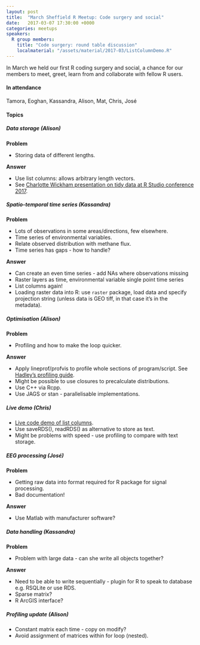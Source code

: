 ```yaml
---
layout: post
title:  "March Sheffield R Meetup: Code surgery and social"
date:   2017-03-07 17:30:00 +0000
categories: meetups
speakers:
  R group members:
    title: "Code surgery: round table discussion"
    localmaterial: "/assets/material/2017-03/ListColumnDemo.R"
---
```


In March we held our first R coding surgery and social, a chance for our members to meet, greet, learn from and collaborate with fellow R users.

#### In attendance

Tamora, Eoghan, Kassandra, Alison, Mat, Chris, José

#### Topics

##### Data storage (Alison)

**Problem**

* Storing data of different lengths.

**Answer**

* Use list columns: allows arbitrary length vectors.
* See [Charlotte Wickham presentation on tidy data at R Studio conference 2017](https://www.rstudio.com/resources/videos/happy-r-users-purrr-tutorial/).

##### Spatio-temporal time series (Kassandra)

**Problem**

* Lots of observations in some areas/directions, few elsewhere.
* Time series of environmental variables.
* Relate observed distribution with methane flux.
* Time series has gaps - how to handle?

**Answer**

* Can create an even time series - add NAs where observations missing
* Raster layers as time, environmental variable single point time series
* List columns again!
* Loading raster data into R: use <code>raster</code> package, load data and specify projection string (unless data is GEO tiff, in that case it’s in the metadata).

##### Optimisation (Alison)

**Problem**

* Profiling and how to make the loop quicker.

**Answer**

* Apply lineprof/profvis to profile whole sections of program/script. See [Hadley's profiling guide](http://adv-r.had.co.nz/Profiling.html).
* Might be possible to use closures to precalculate distributions.
* Use C++ via Rcpp.
* Use JAGS or stan - parallelisable implementations.

##### Live demo (Chris)

* [Live code demo of list columns](http://sheffieldr.github.io/assets/material/2017-03/ListColumnDemo.R).
* Use saveRDS(), readRDS() as alternative to store as text.
* Might be problems with speed - use profiling to compare with text storage.

##### EEG processing (José)

**Problem**

* Getting raw data into format required for R package for signal processing.
* Bad documentation!

**Answer**

* Use Matlab with manufacturer software?

##### Data handling (Kassandra)

**Problem**

* Problem with large data - can she write all objects together?

**Answer**

* Need to be able to write sequentially - plugin for R to speak to database e.g. RSQLite or use RDS.
* Sparse matrix?
* R ArcGIS interface?

##### Profiling update (Alison)

* Constant matrix each time - copy on modify?
* Avoid assignment of matrices within for loop (nested).
